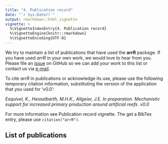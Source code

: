 ```yaml
---
title: "4. Publication record"
date: "`r Sys.Date()`"
output: rmarkdown::html_vignette
vignette: >
  %\VignetteIndexEntry{4. Publication record}
  %\VignetteEngine{knitr::rmarkdown}
  %\VignetteEncoding{UTF-8}
---
```


We try to maintain a list of publications that have used the **arrR** package. If you have used *arrR* in your own work, we would love to hear from you. Please file an [issue](https://github.com/Allgeier-Lab/arrR/issues) on GitHub so we can add your work to this list or contact us via [e-mail](mailto:mhk.hesselbarth@gmail.com). 

To cite *arrR* in publications or acknowledge its use, please use the following temporary citation information, substituting the version of the application that you used for ‘v0.0’:

_Esquivel, K., Hesselbarth, M.H.K., Allgeier, J.E. In preparation. Mechanistic support for increased primary production around artificial reefs. v0.0_

For more information see Publication record vignette. The get a BibTex entry, please use `citation("arrR")`.

## List of publications
